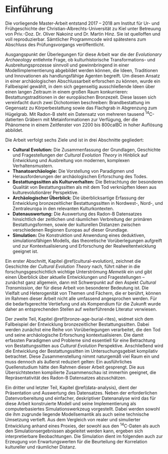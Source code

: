 # Einführung {#intro}

Die vorliegende Master-Arbeit entstand 2017 -- 2018 am Institut für Ur- und Frühgeschichte der Christian-Albrechts-Universität zu Kiel unter Betreuung von Priv.-Doz. Dr. Oliver Nakoinz und Dr. Martin Hinz. Sie ist quelloffen und voll reproduzierbar. Sämtlicher Programmcode wird spätestens zum Abschluss des Prüfungsvorgangs veröffentlicht.

Ausgangspunkt der Überlegungen für diese Arbeit war die der *Evolutionary Archaeology* entlehnte Frage, ob kulturhistorische Transformations- und Ausbreitungsprozesse sinnvoll und gewinnbringend in einer Modellimplementierung abgebildet werden können, die Ideen, Traditionen und Innovationen als handlungsfähige Agenten begreift. Um diesen Ansatz in einer archäologischen Abschlussarbeit erforschen zu können, wurde ein Fallbeispiel gewählt, in dem sich gegenseitig ausschließende Ideen über einen langen Zeitraum in einem großen Raum konkurrieren: Bestattungstraditionen in der europäischen Bronzezeit. Diese lassen sich vereinfacht durch zwei Dichotomien beschreiben: Brandbestattung im Gegensatz zu Körperbestattung sowie das Flachgrab in Abgrenzung zum Hügelgrab. Mit Radon-B steht ein Datensatz von mehreren tausend ^14^C-datierten Gräbern mit Metainformationen zur Verfügung, der die Phänomene in einem Zeitfenster von 2200 bis 800calBC in hoher Auflösung abbildet. 

Die Arbeit verfolgt sechs Ziele und ist in drei Abschnitte gegliedert: 

- **Cultural Evolution:** Die Zusammenfassung der Grundlagen, Geschichte und Fragestellungen der *Cultural Evolution Theory* in Hinblick auf Entwicklung und Ausbreitung von modernen, komplexen Verhaltensmustern.
- **Thanatoarchäologie:** Die Vorstellung von Paradigmen und Herausforderungen der archäologischen Erforschung des Todes.
- **Bestattungssitten als Kulturverhalten:** Die Betrachtung der besonderen Qualität von Bestattungssitten als mit dem Tod verknüpften Ideen aus kulturevolutionärer Perspektive.
- **Archäologischer Überblick:** Die überblicksartige Erfassung der Entwicklung bronzezeitlicher Bestattungssitten in Nordwest-, Nord-, und Zentraleuropa in den relevanten Kulturkontexten.
- **Datenauswertung:** Die Auswertung des Radon-B Datensatzes hinsichtlich der zeitlichen und räumlichen Verbreitung der primären Bestattungsformen, sowie der kulturellen Distanzen zwischen verschiedenen Regionen Europas auf dieser Grundlage.
- **Simulation:** Die Konstruktion und Anwendung eines deduktiven, simulationsfähigen Modells, das theoretische Vorüberlegungen aufgreift und zur Kontextualisierung und Erforschung der Realweltentwicklung geeignet ist.

Ein erster Abschnitt, Kapitel \@ref(cultural-evolution), zeichnet die Geschichte der *Cultural Evolution Theory* nach, führt näher in die forschungsgeschichtlich wichtige Unterströmung *Memetik* ein und gibt einen Überblick über aktuelle Entwicklungen und Fragestellungen -- zunächst ganz allgemein, dann mit Schwerpunkt auf den Aspekt *Cultural Transmission*, der für diese Arbeit von besonderer Bedeutung ist. Die Vielfalt und Heterogenität von Themen und Fächern, die er berührt, können im Rahmen dieser Arbeit nicht alle umfassend angesprochen werden. Für die bedarfsgerechte Vertiefung und als Kompendium für die Zukunft wurde daher an entsprechenden Stellen auf weiterführende Literatur verwiesen.  

Der zweite Teil, Kapitel \@ref(bronze-age-burial-rites), widmet sich dem Fallbeispiel der Entwicklung bronzezeitlicher Bestattungssitten. Dabei werden zunächst eine Reihe von Vorüberlegungen verarbeitet, die den Tod und seine archäologische Erforschung kontextualisieren. Die damit erfassten Paradigmen und Probleme sind essentiell für eine Betrachtung von Bestattungssitten aus *Cultural Evolution* Perspektive. Anschließend wird die Entwicklung der Bestattungssitten im Untersuchungsgebiet kompilativ betrachtet. Diese Zusammenstellung nimmt naturgemäß viel Raum ein und muss dennoch als äußerst reduziert gelten: Ein ausführliches Quellenstudium hätte den Rahmen dieser Arbeit gesprengt. Die aus Übersichtstexten kompilierte Zusammenschau ist immerhin geeignet, die Repräsentativität des Radon-B Datensatzes abzuschätzen.

Ein dritter und letzter Teil, Kapitel \@ref(data-analysis), dient der Präsentation und Auswertung des Datensatzes. Neben der erforderlichen Datenvorbereitung und einfacher, deskriptiver Datenanalyse wird das für diese Arbeit konstruierte Modell und seine Implementierung als computerbasiertes Simulationswerkzeug vorgestellt. Dabei werden sowohl die ihm zugrunde liegende Modellsemantik als auch seine technische Umsetzung vertieft. Aus dem Vergleich von realer und simulierter Entwicklung anhand eines Proxies, der sowohl aus den ^14^C-Daten als auch den Simulationsergebnissen abgeleitet werden kann, ergeben sich interpretierbare Beobachtungen. Die Simulation dient im folgenden auch zur Erzeugung von Erwartungswerten für die Beurteilung der Korrelation kultureller und räumlicher Distanz.
